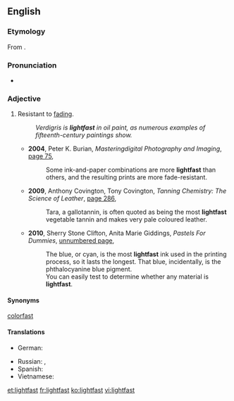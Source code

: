 {{was wotd|2011|September|4}}
==English==

===Etymology===
From {{compound|light|fast|lang=en}}.

===Pronunciation===
* {{a|US}} {{IPA|laɪt.fæst|lang=en}}

===Adjective===
{{en-adj}}

# Resistant to [[fade|fading]].
#:''Verdigris is '''lightfast''' in oil paint, as numerous examples of fifteenth-century paintings show.''
#* '''2004''', Peter K. Burian, ''Masteringdigital Photography and Imaging'', [http://books.google.com/books?id=XSzylx5HS6wC&pg=PA75&dq=%22more|most+lightfast%22&hl=en&ei=VIdZTpfiAuXjmAWf7-iWDA&sa=X&oi=book_result&ct=result&resnum=4&ved=0CDsQ6AEwAw#v=onepage&q=%22more|most%20lightfast%22&f=false page 75],
#*: Some ink-and-paper combinations are more '''lightfast''' than others, and the resulting prints are more fade-resistant.
#* '''2009''', Anthony Covington, Tony Covington, ''Tanning Chemistry: The Science of Leather'', [http://books.google.com/books?id=Og7OwDQp0CwC&pg=PA286&dq=%22more|most+lightfast%22&hl=en&ei=04lZTuGHBKbUmAWU8Y28DA&sa=X&oi=book_result&ct=result&resnum=4&ved=0CDcQ6AEwAzge#v=onepage&q=%22more|most%20lightfast%22&f=false page 286],
#*: Tara, a gallotannin, is often quoted as being the most '''lightfast''' vegetable tannin and makes very pale coloured leather.
#* '''2010''', Sherry Stone Clifton, Anita Marie Giddings, ''Pastels For Dummies'', [http://books.google.com/books?id=lba70E7bkAIC&pg=PT29&dq=%22more|most+lightfast%22&hl=en&ei=VIdZTpfiAuXjmAWf7-iWDA&sa=X&oi=book_result&ct=result&resnum=5&ved=0CEAQ6AEwBA#v=onepage&q=%22more|most%20lightfast%22&f=false unnumbered page],
#*: The blue, or cyan, is the most '''lightfast''' ink used in the printing process, so it lasts the longest. That blue, incidentally, is the phthalocyanine blue pigment.
#*: You can easily test to determine whether any material is '''lightfast'''.

====Synonyms====
{{sense|resistant to fading}} [[colorfast]]

====Translations====
{{trans-top|resistant to fading}}
* German: {{t|de|lichtecht}}
{{trans-mid}}
* Russian: {{t+|ru|светостойкий|sc=Cyrl}}, {{t+|ru|светопрочный|sc=Cyrl}}
* Spanish: {{t|es|no [[desteñible]]}}
* Vietnamese: {{t+|vi|bền}}
{{trans-bottom}}

[[et:lightfast]]
[[fr:lightfast]]
[[ko:lightfast]]
[[vi:lightfast]]